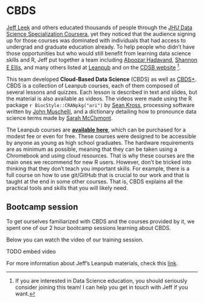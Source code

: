 # CBDS

[Jeff Leek](https://twitter.com/jtleek) and others educated thousands of people through the [JHU Data Science Specialization Coursera](https://www.coursera.org/specializations/jhu-data-science), yet they noticed that the audience signing up for those courses was dominated with individuals that had access to undergrad and graduate education already. To help people who didn't have those opportunities but who would still benefit from learning data science skills and R, Jeff put together a team including [Aboozar Hadavand](https://twitter.com/ahdvnd), [Shannon E Ellis](https://twitter.com/Shannon_E_Ellis), and many others listed at [Leanpub](https://leanpub.com/universities/set/jhu/cloud-based-data-science) and on the [CDSB website](https://www.clouddatascience.org/team) ^[If you are interested in Data Science education, you should seriously consider joining this team! I can help you get in touch with Jeff if you want.].

This team developed **Cloud-Based Data Science** (CBDS) as well as [CBDS+](https://www.clouddatascience.org/). CBDS is a collection of Leanpub courses, each of them composed of several lessons and quizzes. Each lesson is described in text and slides, but the material is also available as videos. The videos were made using the R package `r BiocStyle::CRANpkg("ari")` by [Sean Kross](https://twitter.com/seankross), processing software written by [John Muschelli](https://twitter.com/StrictlyStat), and a dictionary detailing how to pronounce data science terms made by [Sarah McClymont](https://twitter.com/sarahmcclymont0).

The Leanpub courses are [**available here**](https://leanpub.com/universities/set/jhu/cloud-based-data-science), which can be purchased for a modest fee or even for free. These courses were designed to be accessible by anyone as young as high school graduates. The hardware requirements are as minimum as possible, meaning that they can be taken using a Chromebook and using cloud resources. That is why these courses are the main ones we recommend for new R users. However, don't be tricked into thinking that they don't teach you important skills. For example, there is a full course on how to use git/GitHub that is crucial to our work and that is taught at the end in some other courses. That is, CBDS explains all the practical tools and skills that you will likely need.

## Bootcamp session

To get ourselves familiarized with CBDS and the courses provided by it, we spent one of our 2 hour bootcamp sessions learning about CBDS.

Below you can watch the video of our training session.

TODO embed video

For more information about Jeff's Leanpub materials, check this [link](https://leanpub.com/u/jtleek).
